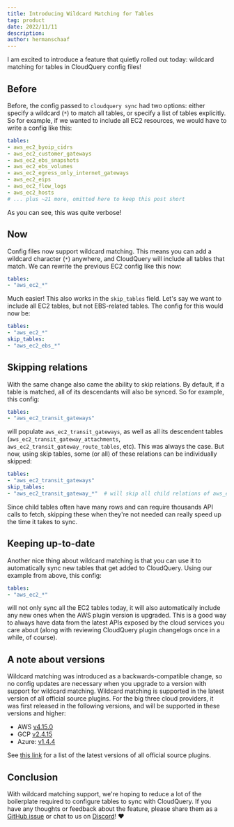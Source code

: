 ```yaml
---
title: Introducing Wildcard Matching for Tables
tag: product
date: 2022/11/11
description: 
author: hermanschaaf
---
```



<BlogHeader/>

I am excited to introduce a feature that quietly rolled out today: wildcard matching for tables in CloudQuery config files!

## Before

Before, the config passed to `cloudquery sync` had two options: either specify a wildcard (`*`) to match all tables, or specify a list of tables explicitly. So for example, if we wanted to include all EC2 resources, we would have to write a config like this:

```yaml copy
tables:
- aws_ec2_byoip_cidrs
- aws_ec2_customer_gateways
- aws_ec2_ebs_snapshots
- aws_ec2_ebs_volumes
- aws_ec2_egress_only_internet_gateways
- aws_ec2_eips
- aws_ec2_flow_logs
- aws_ec2_hosts
# ... plus ~21 more, omitted here to keep this post short
```

As you can see, this was quite verbose!

## Now

Config files now support wildcard matching. This means you can add a wildcard character (`*`) anywhere, and CloudQuery will include all tables that match. We can rewrite the previous EC2 config like this now:

```yaml copy
tables: 
- "aws_ec2_*"
```

Much easier! This also works in the `skip_tables` field. Let's say we want to include all EC2 tables, but not EBS-related tables. The config for this would now be:

```yaml copy
tables: 
- "aws_ec2_*"
skip_tables:
- "aws_ec2_ebs_*"
```

## Skipping relations

With the same change also came the ability to skip relations. By default, if a table is matched, all of its descendants will also be synced. So for example, this config:

```yaml copy
tables: 
- "aws_ec2_transit_gateways"
``` 

will populate `aws_ec2_transit_gateways`, as well as all its descendent tables (`aws_ec2_transit_gateway_attachments`, `aws_ec2_transit_gateway_route_tables`, etc). This was always the case. But now, using skip tables, some (or all) of these relations can be individually skipped:

```yaml copy
tables: 
- "aws_ec2_transit_gateways"
skip_tables:
- "aws_ec2_transit_gateway_*"  # will skip all child relations of aws_ec2_transit_gateways
```

Since child tables often have many rows and can require thousands API calls to fetch, skipping these when they're not needed can really speed up the time it takes to sync.

## Keeping up-to-date

Another nice thing about wildcard matching is that you can use it to automatically sync new tables that get added to CloudQuery. Using our example from above, this config:

```yaml copy
tables: 
- "aws_ec2_*"
```

will not only sync all the EC2 tables today, it will also automatically include any new ones when the AWS plugin version is upgraded. This is a good way to always have data from the latest APIs exposed by the cloud services you care about (along with reviewing CloudQuery plugin changelogs once in a while, of course).

## A note about versions

Wildcard matching was introduced as a backwards-compatible change, so no config updates are necessary when you upgrade to a version with support for wildcard matching. Wildcard matching is supported in the latest version of all official source plugins. For the big three cloud providers, it was first released in the following versions, and will be supported in these versions and higher:

 - AWS [v4.15.0](https://github.com/cloudquery/cloudquery/releases/tag/plugins-source-aws-v4.15.0)
 - GCP [v2.4.15](https://github.com/cloudquery/cloudquery/releases/tag/plugins-source-gcp-v2.4.15)
 - Azure: [v1.4.4](https://github.com/cloudquery/cloudquery/releases/tag/plugins-source-azure-v1.4.4)
 
See [this link](https://hub.cloudquery.io/plugins/source) for a list of the latest versions of all official source plugins.

## Conclusion

With wildcard matching support, we're hoping to reduce a lot of the boilerplate required to configure tables to sync with CloudQuery. If you have any thoughts or feedback about the feature, please share them as a [GitHub issue](https://github.com/cloudquery/cloudquery) or chat to us on [Discord](https://cloudquery.io/discord)! ❤️
